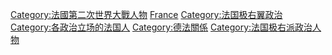 [[Category:法國第二次世界大戰人物|Category:法國第二次世界大戰人物]]
[[Category:與納粹德國合作的各國人物|France]]
[[Category:法国极右翼政治|Category:法国极右翼政治]]
[[Category:各政治立场的法国人|Category:各政治立场的法国人]]
[[Category:德法關係|Category:德法關係]]
[[Category:法国极右派政治人物|Category:法国极右派政治人物]]